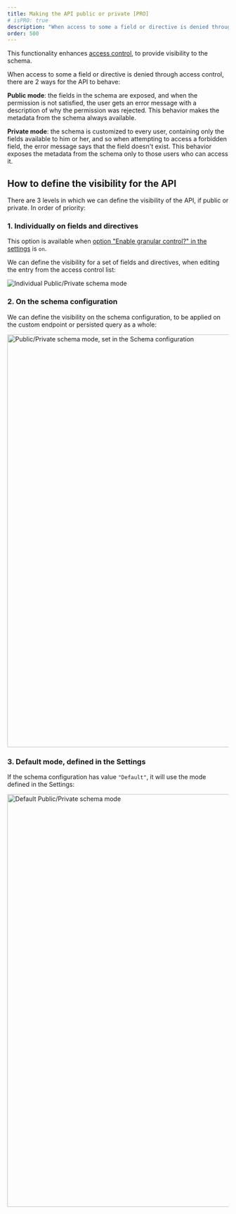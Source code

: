 ```yaml
---
title: Making the API public or private [PRO]
# isPRO: true
description: "When access to some a field or directive is denied through access control, there are two ways for the API to behave: public mode or private mode."
order: 500
---
```


This functionality enhances [access control](/guides/use/defining-access-control), to provide visibility to the schema.

When access to some a field or directive is denied through access control, there are 2 ways for the API to behave:

**Public mode**: the fields in the schema are exposed, and when the permission is not satisfied, the user gets an error message with a description of why the permission was rejected. This behavior makes the metadata from the schema always available.

**Private mode**: the schema is customized to every user, containing only the fields available to him or her, and so when attempting to access a forbidden field, the error message says that the field doesn't exist. This behavior exposes the metadata from the schema only to those users who can access it.

## How to define the visibility for the API

There are 3 levels in which we can define the visibility of the API, if public or private. In order of priority:

### 1. Individually on fields and directives

<Banner type="important">

This option is available when [option "Enable granular control?" in the settings](/guides/config/enabling-granular-public-or-private-mode) is `on`.

</Banner>

We can define the visibility for a set of fields and directives, when editing the entry from the access control list:

![Individual Public/Private schema mode](/assets/guides/upstream-pro/acl-public-private-schema-mode.png "Individual Public/Private schema mode")

### 2. On the schema configuration

We can define the visibility on the schema configuration, to be applied on the custom endpoint or persisted query as a whole:

<Image
  src="/assets/guides/upstream-pro/schema-configuration-public-private-schema-mode.png"
  width="1024"
  height="940"
  alt="Public/Private schema mode, set in the Schema configuration"
  caption="Public/Private schema mode, set in the Schema configuration"
/>

### 3. Default mode, defined in the Settings

If the schema configuration has value `"Default"`, it will use the mode defined in the Settings:

<Image
  src="/assets/guides/upstream-pro/default-public-private-schema-mode.png"
  width="1024"
  height="940"
  alt="Default Public/Private schema mode"
  caption="Default Public/Private schema mode"
/>

